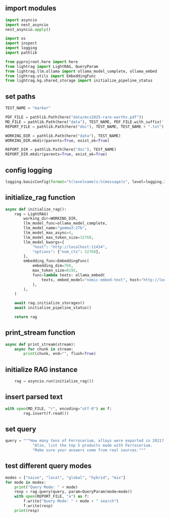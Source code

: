## import modules
```python
import asyncio
import nest_asyncio
nest_asyncio.apply()

import os
import inspect
import logging
import pathlib

from pyprojroot.here import here
from lightrag import LightRAG, QueryParam
from lightrag.llm.ollama import ollama_model_complete, ollama_embed
from lightrag.utils import EmbeddingFunc
from lightrag.kg.shared_storage import initialize_pipeline_status
```

## set paths
```python
TEST_NAME = "marker"

PDF_FILE = pathlib.Path(here("data/mcs2025-rare-earths.pdf"))
MD_FILE = pathlib.Path(here("data"), TEST_NAME, PDF_FILE.with_suffix('.md').name)
REPORT_FILE = pathlib.Path(here("doc"), TEST_NAME, TEST_NAME + ".txt")

WORKING_DIR = pathlib.Path(here("data"), TEST_NAME)
WORKING_DIR.mkdir(parents=True, exist_ok=True)

REPORT_DIR = pathlib.Path(here("doc"), TEST_NAME)
REPORT_DIR.mkdir(parents=True, exist_ok=True)
```

## config logging
```python
logging.basicConfig(format="%(levelname)s:%(message)s", level=logging.INFO)
```

## initialize_rag function
```python
async def initialize_rag():
    rag = LightRAG(
        working_dir=WORKING_DIR,
        llm_model_func=ollama_model_complete,
        llm_model_name="gemma3:27b",
        llm_model_max_async=4,
        llm_model_max_token_size=32768,
        llm_model_kwargs={
            "host": "http://localhost:11434",
            "options": {"num_ctx": 32768},
        },
        embedding_func=EmbeddingFunc(
            embedding_dim=768,
            max_token_size=8192,
            func=lambda texts: ollama_embed(
                texts, embed_model="nomic-embed-text", host="http://localhost:11434"
            ),
        ),
    )

    await rag.initialize_storages()
    await initialize_pipeline_status()

    return rag
```

## print_stream function
```python
async def print_stream(stream):
    async for chunk in stream:
        print(chunk, end="", flush=True)
```

## initialize RAG instance
```python
    rag = asyncio.run(initialize_rag())
```

## insert parsed text
```python
with open(MD_FILE, "r", encoding="utf-8") as f:
        rag.insert(f.read())
```

## set query
```python
query = """How many tons of Ferrocerium, alloys were exported in 2021?
            "Also, list the top 5 products made with Ferrocerium.
            "Make sure your answers come from real sources."""
```

## test different query modes
```python
modes = ["naive", "local", "global", "hybrid", "mix"]
for mode in modes:
    print("Query Mode: " + mode)
    resp = rag.query(query, param=QueryParam(mode=mode))
    with open(REPORT_FILE, "a") as f:
        f.write("Query Mode: " + mode + " search")
        f.write(resp)
    print(resp)
```